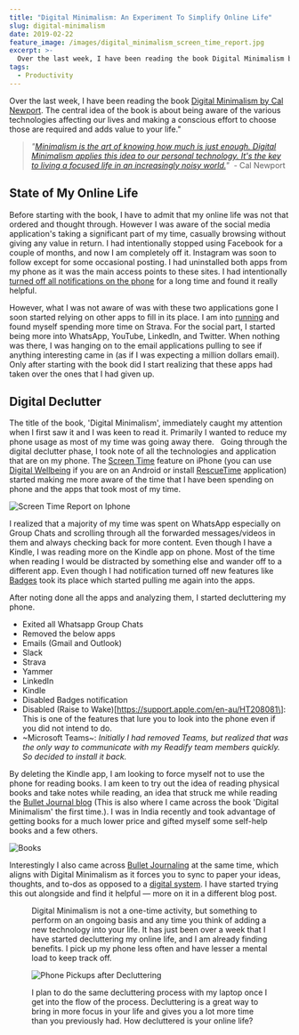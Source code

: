 ```yaml
---
title: "Digital Minimalism: An Experiment To Simplify Online Life"
slug: digital-minimalism
date: 2019-02-22
feature_image: /images/digital_minimalism_screen_time_report.jpg
excerpt: >-
  Over the last week, I have been reading the book Digital Minimalism by Cal Newport(https://amzn.to/2DSDUto). The central idea of the book is about being aware of the various technologies affecting...
tags:
  - Productivity
---
```

Over the last week, I have been reading the book [Digital Minimalism by Cal Newport](https://amzn.to/2DSDUto). The central idea of the book is about being aware of the various technologies affecting our lives and making a conscious effort to choose those are required and adds value to your life."

> _"[Minimalism is the art of knowing how much is just enough. Digital Minimalism applies this idea to our personal technology. It's the key to living a focused life in an increasingly noisy world.](http://calnewport.com/books/digital-minimalism/)"_  - Cal Newport

## State of My Online Life

Before starting with the book, I have to admit that my online life was not that ordered and thought through. However I was aware of the social media application's taking a significant part of my time, casually browsing without giving any value in return. I had intentionally stopped using Facebook for a couple of months, and now I am completely off it. Instagram was soon to follow except for some occasional posting. I had uninstalled both apps from my phone as it was the main access points to these sites. I had intentionally [turned off all notifications on the phone](/blog/staying-organized-finding-a-system-to-manage-it-all/) for a long time and found it really helpful.

However, what I was not aware of was with these two applications gone I soon started relying on other apps to fill in its place. I am into [running](/blog/three-months-to-a-half-marathon/) and found myself spending more time on Strava. For the social part, I started being more into WhatsApp, YouTube, LinkedIn, and Twitter. When nothing was there, I was hanging on to the email applications pulling to see if anything interesting came in (as if I was expecting a million dollars email). Only after starting with the book did I start realizing that these apps had taken over the ones that I had given up.

## Digital Declutter

The title of the book, 'Digital Minimalism', immediately caught my attention when I first saw it and I was keen to read it. Primarily I wanted to reduce my phone usage as most of my time was going away there.   Going through the digital declutter phase, I took note of all the technologies and application that are on my phone. The [Screen Time](https://support.apple.com/en-au/HT208982) feature on iPhone (you can use [Digital Wellbeing](https://play.google.com/store/apps/details?id=com.google.android.apps.wellbeing&hl=en_AU) if you are on an Android or install [RescueTime](/blog/rescue-time-track-your-time/) application) started making me more aware of the time that I have been spending on phone and the apps that took most of my time.

![Screen Time Report on Iphone](/images/digital_minimalism_screen_time_report.jpg)

I realized that a majority of my time was spent on WhatsApp especially on Group Chats and scrolling through all the forwarded messages/videos in them and always checking back for more content. Even though I have a Kindle, I was reading more on the Kindle app on phone. Most of the time when reading I would be distracted by something else and wander off to a different app. Even though I had notification turned off new features like [Badges](https://www.iphonefaq.org/archives/97932) took its place which started pulling me again into the apps.

After noting done all the apps and analyzing them, I started decluttering my phone.

-   Exited all Whatsapp Group Chats
-   Removed the below apps
-   Emails (Gmail and Outlook)
-   Slack
-   Strava
-   Yammer
-   LinkedIn
-   Kindle
-   Disabled Badges notification
-   Disabled (Raise to Wake)\[https://support.apple.com/en-au/HT208081\]: This is one of the features that lure you to look into the phone even if you did not intend to do.
-   ~Microsoft Teams~: _Initially I had removed Teams, but realized that was the only way to communicate with my Readify team members quickly. So decided to install it back._

By deleting the Kindle app, I am looking to force myself not to use the phone for reading books. I am keen to try out the idea of reading physical books and take notes while reading, an idea that struck me while reading the [Bullet Journal blog](https://bulletjournal.com/blogs/bulletjournalist/book-log) (This is also where I came across the book 'Digital Minimalism' the first time.). I was in India recently and took advantage of getting books for a much lower price and gifted myself some self-help books and a few others.

![Books](/images/digital_minimalism_books.jpg)

Interestingly I also came across [Bullet Journaling](https://bulletjournal.com/) at the same time, which aligns with Digital Minimalism as it forces you to sync to paper your ideas, thoughts, and to-dos as opposed to a [digital system](/blog/todoist-manage-your-todo-list/). I have started trying this out alongside and find it helpful — more on it in a different blog post.

<Figure src="/images/digital_minimalism_bujo.jpg" caption="## Digital Minimalism Is An Ongoing Process" />

Digital Minimalism is not a one-time activity, but something to perform on an ongoing basis and any time you think of adding a new technology into your life. It has just been over a week that I have started decluttering my online life, and I am already finding benefits. I pick up my phone less often and have lesser a mental load to keep track off.

![Phone Pickups after Decluttering](/images/digital_minimalism_phone_pickups.jpg)

I plan to do the same decluttering process with my laptop once I get into the flow of the process. Decluttering is a great way to bring in more focus in your life and gives you a lot more time than you previously had. How decluttered is your online life?